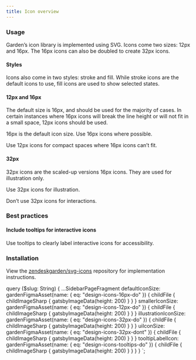 ```yaml
---
title: Icon overview
---
```




<CodeExample code={IconShowcaseCode}>
  <IconShowcase />
</CodeExample>

### Usage

Garden’s icon library is implemented using SVG. Icons come two sizes: 12px and 16px.
The 16px icons can also be doubled to create 32px icons.

#### Styles


<CodeExample code={IconStylesCode}>
  <IconStyles />
</CodeExample>

Icons also come in two styles: stroke and fill.
While stroke icons are the default icons to use, fill icons are used to show selected states.

#### 12px and 16px

The default size is 16px, and should be used for the majority of cases.
In certain instances where 16px icons will break the line height or will not fit in a small space, 12px icons should be used.

<BestPractice>
  <Do imageSource={props.data.defaultIconSize.childFile.childImageSharp.gatsbyImageData}>
    <p>16px is the default icon size. Use 16px icons where possible.</p>
  </Do>
</BestPractice>

<BestPractice>
  <Do imageSource={props.data.smallerIconSize.childFile.childImageSharp.gatsbyImageData}>
    <p>Use 12px icons for compact spaces where 16px icons can’t fit.</p>
  </Do>
</BestPractice>

#### 32px

32px icons are the scaled-up versions 16px icons. They are used for illustration only.

<BestPractice>
  <Do imageSource={props.data.illustrationIconSize.childFile.childImageSharp.gatsbyImageData}>
    <p>Use 32px icons for illustration.</p>
  </Do>
</BestPractice>

<BestPractice>
  <Dont imageSource={props.data.uiIconSize.childFile.childImageSharp.gatsbyImageData}>
    <p>Don’t use 32px icons for interactions.</p>
  </Dont>
</BestPractice>

### Best practices

#### Include tooltips for interactive icons

<BestPractice>
  <Do imageSource={props.data.tooltipLabelIcon.childFile.childImageSharp.gatsbyImageData}>
    <p>Use tooltips to clearly label interactive icons for accessibility.</p>
  </Do>
</BestPractice>

### Installation

View the [zendeskgarden/svg-icons](https://github.com/zendeskgarden/svg-icons#readme)
repository for implementation instructions.

  query ($slug: String) {
    ...SidebarPageFragment
    defaultIconSize: gardenFigmaAsset(name: { eq: "design-icons-16px-do" }) {
      childFile {
        childImageSharp {
          gatsbyImageData(height: 200)
        }
      }
    }
    smallerIconSize: gardenFigmaAsset(name: { eq: "design-icons-12px-do" }) {
      childFile {
        childImageSharp {
          gatsbyImageData(height: 200)
        }
      }
    }
    illustrationIconSize: gardenFigmaAsset(name: { eq: "design-icons-32px-do" }) {
      childFile {
        childImageSharp {
          gatsbyImageData(height: 200)
        }
      }
    }
    uiIconSize: gardenFigmaAsset(name: { eq: "design-icons-32px-dont" }) {
      childFile {
        childImageSharp {
          gatsbyImageData(height: 200)
        }
      }
    }
    tooltipLabelIcon: gardenFigmaAsset(name: { eq: "design-icons-tooltips-do" }) {
      childFile {
        childImageSharp {
          gatsbyImageData(height: 200)
        }
      }
    }
  }
`;
